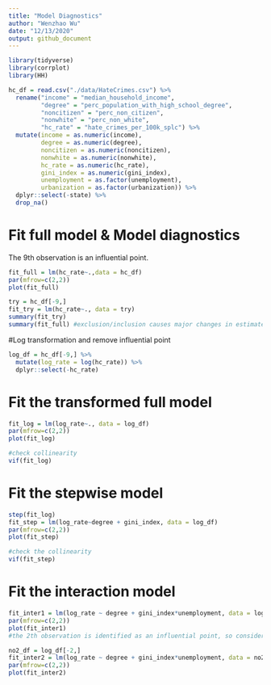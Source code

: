 ```yaml
---
title: "Model Diagnostics"
author: "Wenzhao Wu"
date: "12/13/2020"
output: github_document
---
```


```r
library(tidyverse)
library(corrplot)
library(HH)
```

```r
hc_df = read.csv("./data/HateCrimes.csv") %>%
  rename("income" = "median_household_income",
         "degree" = "perc_population_with_high_school_degree",
         "noncitizen" = "perc_non_citizen",
         "nonwhite" = "perc_non_white",
         "hc_rate" = "hate_crimes_per_100k_splc") %>%
  mutate(income = as.numeric(income),
         degree = as.numeric(degree),
         noncitizen = as.numeric(noncitizen),
         nonwhite = as.numeric(nonwhite),
         hc_rate = as.numeric(hc_rate),
         gini_index = as.numeric(gini_index),
         unemployment = as.factor(unemployment),
         urbanization = as.factor(urbanization)) %>%
  dplyr::select(-state) %>%
  drop_na()

```


# Fit full model & Model diagnostics

The 9th observation is an influential point.

```r
fit_full = lm(hc_rate~.,data = hc_df)
par(mfrow=c(2,2))
plot(fit_full)

try = hc_df[-9,] 
fit_try = lm(hc_rate~., data = try)
summary(fit_try)
summary(fit_full) #exclusion/inclusion causes major changes in estimates
```

#Log transformation and remove influential point

```r
log_df = hc_df[-9,] %>%
  mutate(log_rate = log(hc_rate)) %>%
  dplyr::select(-hc_rate)
```

# Fit the transformed full model

```r
fit_log = lm(log_rate~., data = log_df)
par(mfrow=c(2,2))
plot(fit_log)

#check collinearity
vif(fit_log)
```

# Fit the stepwise model

```r
step(fit_log)
fit_step = lm(log_rate~degree + gini_index, data = log_df)
par(mfrow=c(2,2))
plot(fit_step)

#check the collinearity
vif(fit_step)
```

# Fit the interaction model

```r
fit_inter1 = lm(log_rate ~ degree + gini_index*unemployment, data = log_df)
par(mfrow=c(2,2))
plot(fit_inter1)
#the 2th observation is identified as an influential point, so consider removing it and re-fit the interaction model

no2_df = log_df[-2,]
fit_inter2 = lm(log_rate ~ degree + gini_index*unemployment, data = no2_df)
par(mfrow=c(2,2))
plot(fit_inter2)
```


